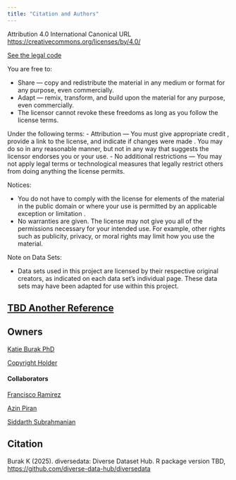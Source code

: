 ```yaml
---
title: "Citation and Authors"
---
```


Attribution 4.0 International
Canonical URL [https://creativecommons.org/licenses/by/4.0/](https://creativecommons.org/licenses/by/4.0/)

[See the legal code](https://creativecommons.org/licenses/by/4.0/legalcode.en)

You are free to:

- Share — copy and redistribute the material in any medium or format for any purpose, even commercially.
- Adapt — remix, transform, and build upon the material for any purpose, even commercially.
- The licensor cannot revoke these freedoms as long as you follow the license terms.

Under the following terms:
- Attribution — You must give appropriate credit , provide a link to the license, and indicate if changes were made . You may do so in any reasonable manner, but not in any way that suggests the licensor endorses you or your use.
- No additional restrictions — You may not apply legal terms or technological measures that legally restrict others from doing anything the license permits.

Notices:

- You do not have to comply with the license for elements of the material in the public domain or where your use is permitted by an applicable exception or limitation .
- No warranties are given. The license may not give you all of the permissions necessary for your intended use. For example, other rights such as publicity, privacy, or moral rights may limit how you use the material.

Note on Data Sets:

- Data sets used in this project are licensed by their respective original creators, as indicated on each data set’s individual page. These data sets may have been adapted for use within this project.

## [TBD Another Reference](https://nycflights13.tidyverse.org/authors.html#citation)

## Owners

[Katie Burak PhD](https://github.com/katieburak)

[Copyright Holder]()

#### Collaborators
[Francisco Ramirez](https://github.com/fraramfra)

[Azin Piran](https://github.com/AzinPiran)

[Siddarth Subrahmanian](https://github.com/siddart-1)

## Citation

Burak K (2025). diversedata: Diverse Dataset Hub. R package version TBD, [https://github.com/diverse-data-hub/diversedata](https://github.com/diverse-data-hub/diversedata)

